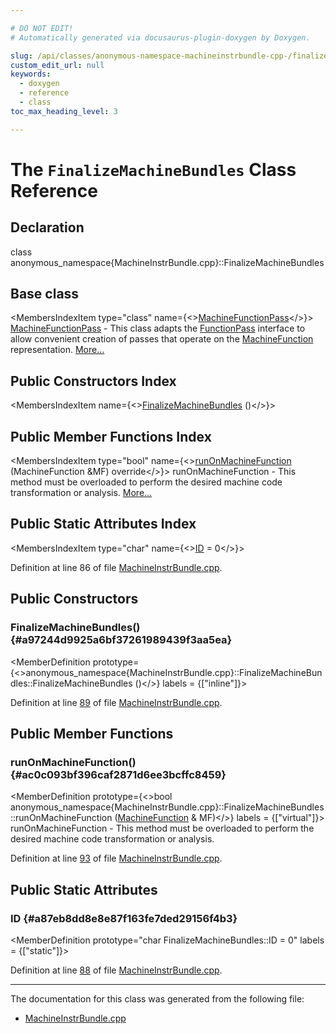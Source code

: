 ```yaml
---

# DO NOT EDIT!
# Automatically generated via docusaurus-plugin-doxygen by Doxygen.

slug: /api/classes/anonymous-namespace-machineinstrbundle-cpp-/finalizemachinebundles
custom_edit_url: null
keywords:
  - doxygen
  - reference
  - class
toc_max_heading_level: 3

---
```





# The `FinalizeMachineBundles` Class Reference

<DoxygenPage pluginConfig={pluginConfig}>



## Declaration

<CodeBlock>class anonymous_namespace{MachineInstrBundle.cpp}::FinalizeMachineBundles</CodeBlock>

## Base class

<MembersIndex>

<MembersIndexItem
  type="class"
  name={<><a href="/docs/api/classes/llvm/machinefunctionpass">MachineFunctionPass</a></>}>
<a href="/docs/api/classes/llvm/machinefunctionpass">MachineFunctionPass</a> - This class adapts the <a href="/docs/api/classes/llvm/functionpass">FunctionPass</a> interface to allow convenient creation of passes that operate on the <a href="/docs/api/classes/llvm/machinefunction">MachineFunction</a> representation. <a href="/docs/api/classes/llvm/machinefunctionpass/#details">More...</a>
</MembersIndexItem>

</MembersIndex>

## Public Constructors Index

<MembersIndex>

<MembersIndexItem
  name={<><a href="#a97244d9925a6bf37261989439f3aa5ea">FinalizeMachineBundles</a> ()</>}>
</MembersIndexItem>

</MembersIndex>

## Public Member Functions Index

<MembersIndex>

<MembersIndexItem
  type="bool"
  name={<><a href="#ac0c093bf396caf2871d6ee3bcffc8459">runOnMachineFunction</a> (MachineFunction &amp;MF) override</>}>
runOnMachineFunction - This method must be overloaded to perform the desired machine code transformation or analysis. <a href="#ac0c093bf396caf2871d6ee3bcffc8459">More...</a>
</MembersIndexItem>

</MembersIndex>

## Public Static Attributes Index

<MembersIndex>

<MembersIndexItem
  type="char"
  name={<><a href="#a87eb8dd8e8e87f163fe7ded29156f4b3">ID</a> = 0</>}>
</MembersIndexItem>

</MembersIndex>


Definition at line 86 of file <a href="/docs/api/files/lib/lib/codegen/machineinstrbundle-cpp">MachineInstrBundle.cpp</a>.

<SectionDefinition>

## Public Constructors

### FinalizeMachineBundles() {#a97244d9925a6bf37261989439f3aa5ea}

<MemberDefinition
  prototype={<>anonymous&#95;namespace&#123;MachineInstrBundle.cpp&#125;::FinalizeMachineBundles::FinalizeMachineBundles ()</>}
  labels = {["inline"]}>

Definition at line <a href="/docs/api/files/lib/lib/codegen/machineinstrbundle-cpp/#l00089">89</a> of file <a href="/docs/api/files/lib/lib/codegen/machineinstrbundle-cpp">MachineInstrBundle.cpp</a>.
</MemberDefinition>

</SectionDefinition>

<SectionDefinition>

## Public Member Functions

### runOnMachineFunction() {#ac0c093bf396caf2871d6ee3bcffc8459}

<MemberDefinition
  prototype={<>bool anonymous&#95;namespace&#123;MachineInstrBundle.cpp&#125;::FinalizeMachineBundles::runOnMachineFunction (<a href="/docs/api/classes/llvm/machinefunction">MachineFunction</a> &amp; MF)</>}
  labels = {["virtual"]}>
runOnMachineFunction - This method must be overloaded to perform the desired machine code transformation or analysis.

Definition at line <a href="/docs/api/files/lib/lib/codegen/machineinstrbundle-cpp/#l00093">93</a> of file <a href="/docs/api/files/lib/lib/codegen/machineinstrbundle-cpp">MachineInstrBundle.cpp</a>.
</MemberDefinition>

</SectionDefinition>

<SectionDefinition>

## Public Static Attributes

### ID {#a87eb8dd8e8e87f163fe7ded29156f4b3}

<MemberDefinition
  prototype="char FinalizeMachineBundles::ID = 0"
  labels = {["static"]}>

Definition at line <a href="/docs/api/files/lib/lib/codegen/machineinstrbundle-cpp/#l00088">88</a> of file <a href="/docs/api/files/lib/lib/codegen/machineinstrbundle-cpp">MachineInstrBundle.cpp</a>.
</MemberDefinition>

</SectionDefinition>

<hr/>

The documentation for this class was generated from the following file:

<ul>
<li><a href="/docs/api/files/lib/lib/codegen/machineinstrbundle-cpp">MachineInstrBundle.cpp</a></li>
</ul>

</DoxygenPage>
